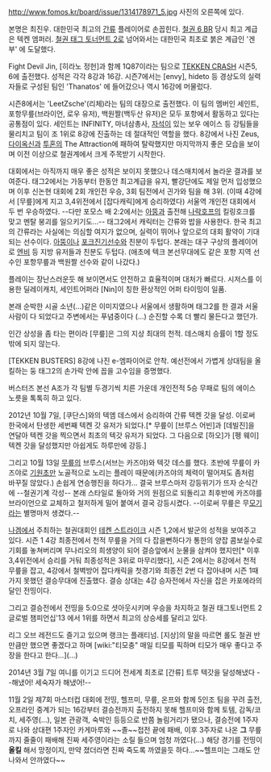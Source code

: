 http://www.fomos.kr/board/issue/1314178971_5.jpg
사진의 오른쪽에 있다.

본명은 최진우. 대한민국 최고의 [[간류]] 플레이어로 손꼽힌다. [[철권 6 BR]] 당시 최고 계급은 텍켄 엠퍼러. [[철권 태그 토너먼트 2]]로 넘어와서는 대한민국 최초로 붉은 계급인 '겐부' 에 도달했다.

Fight Devil Jin, [히라노 정헌]과 함께 1Q87이라는 팀으로 [[TEKKEN CRASH]] 시즌5, 6에 출전했다. 성적은 각각 8강과 16강.
시즌7에서는 [envy], hideto 등 경상도의 실력자들로 구성된 팀인 'Thanatos' 에 들어갔으나 역시 16강에 머물렀다.

시즌8에서는 'LeetZsche'(리체)라는 팀의 대장으로 출전했다. 이 팀의 멤버인 세인트, 포항무릎(브라이언, 로우 유저), 백원짤(백두산 유저)은 모두 포항에서 활동하고 있다는 공통점이 있다. 세인트는 INFINITY, 마녀삼총사, [[자석]]이 있는 보우 에이스 등 강팀들을 물리치고 팀이 조 1위로 8강에 진출하는 데 절대적인 역할을 했다. 8강에서 나진 Zeus, [[다이옥신]]과 [[투혼]]의 The Attraction에 패하여 탈락했지만 마지막까지 좋은 모습을 보이며 이전 이상으로 철권계에서 크게 주목받기 시작한다.

대회에서는 아직까지 매우 좋은 성적은 보이지 못했으나 데스매치에서 놀라운 결과를 보여준다.
태그2에서는 가동부터 한동안 최고계급을 유지, 빨강단에도 제일 먼저 입성했으며 이후 신논현 대회에 2회 개인전 우승, 3회 팀전에서 긘가와 팀을 해 3위. (이때 4강에서 [무릎]에게 지고 3,4위전에서 [잡다캐릭]에게 승리하였다) 서울역 개인전 대회에서 두 번 우승하였다. --다만 포모스 배 2:2에서는 [[아뚱]]과 출전해 [[나락호프]]의 킬링호크를 맞고 멘탈 붕괴를 일으키기도...--
태그2에서 캐릭터는 간류와 밥을 사용한다. 한국 최고의 간류라는 사실에는 의심할 여지가 없으며, 실력이 뛰어나 앞으로의 대회 활약이 기대되는 선수이다. [[아뚱]]이나 [[포크진기]]선수와 친분이 두텁다. 본래는 대구 구상의 플레이어로 [[엔비]] 등 지방 유저들과 친분도 두텁다. (애초에 텍크 본선무대에도 같은 포항 지역 선수인 포항무릎과 백원짤 선수와 같이 나갔다.)

플레이는 장난스러운듯 해 보이면서도 안전하고 효율적이며 대처가 빠르다. 시저스를 이용한 딜레이캐치, 세인트어퍼라 [Nin]이 칭한 환상적인 어퍼 타이밍이 일품.

본래 순박한 시골 소년(...)같은 이미지였으나 서울에서 생활하며 태그2를 한 결과 서울 사람이 다 되었다고 주변에서는 푸념중이다 (...) 순진할 수록 더 빨리 물든다고 했던가.

인간 상성을 좀 타는 편이라 [무릎]은 그의 지상 최대의 천적. 데스매치 승률이 1할 정도밖에 되지 않는다.

[TEKKEN BUSTERS] 8강에 나진 e-엠파이어로 안착. 예선전에서 가볍게 상대팀을 올킬하는 둥 태그2의 손가락 안에 꼽을 고수임을 증명했다.

버스터즈 본선 A조가 각 팀별 두경기씩 치른 가운데 개인전적 5승 무패로 팀의 에이스 노릇을 톡톡히 하고 있다.

2012년 10월 7일, [쿠단스]와의 텍엠 데스에서 승리하여 간류 텍켄 갓을 달성. 이로써 한국에서 탄생한 세번째 텍켄 갓 유저가 되었다.[* 무릎이 [브루스 어빈]과 [데빌진]을 연달아 텍켄 갓을 찍으면서 최초의 텍갓 유저가 되었다. 그 다음으로 [하오]가 [펭 웨이] 텍켄 갓을 달성했지만 아쉽게도 하루만에 강등.]

그리고 10월 13일 [[무릎]]의 브루스(서브는 카즈야)와 텍갓 데스를 했다. 초반에 무릎이 카즈야로 [[기원초]]만  노골적으로 노리는 플레이 때문에(카즈야의 체력이 떨어져도 좀처럼 바꾸질 않았다.) 손쉽게 연승행진을 하다가... 결국 브루스마저 강등위기가 뜨자 순식간에 --철권기계 각성-- 본래 스타일로 돌아와 거의 원점으로 되돌리고 최후반에 카즈야를 브라이언으로 교체하고 철저하게 밀어 붙여서 결국 강등시켰다. --이로써 무릎은 무[[모기]]라는 별명마저 생겼다.--    

[[나겜]]에서 주최하는 철권대회인 [[테켄 스트라이크]] 시즌 1,2에서 발군의 성적을 보여주고 있다. 시즌 1 4강 최종전에서 천적 무릎을 거의 다 잡을뻔하다가 통한의 양잡 콤보실수로 기회를 놓쳐버리며 무나리오의 희생양이 되어 결승앞에서 눈물을 삼켜야 했지만[* 이후 3,4위전에서 승리를 거둬 최종성적은 3위로 마무리했다], 시즌 2에서는 8강에서 천적 무릎을 잡고, 4강에서 철벽방어 잡다캐릭을 첫경기와 최종전 2번 다 잡아내며 시즌 1때 가지 못했던 결승무대에 진출했다. 결승 상대는 4강 승자전에서 자신을 잡은 카포에라의 달인 전띵이다.

그리고 결승전에서 전띵을 5:0으로 셧아웃시키며 우승을 차지하고 철권 태그토너먼트 2 글로벌 챔피언십'13 에서 1위를 하면서 최고의 상승세를 달리고 있다.

리그 오브 레전드도 즐기고 있으며 랭크는 플래티넘. [지상]의 말을 따르면 롤도 철권 반만큼만 했으면 좋겠다고 하며 [wiki:"티모충" 매일 티모를 픽하며 티모가 매우 좋다고 주장을 한다고 한다...](...)

2014년 3월 7일 여니를 이기고 드디어 전세계 최초로 [간류] 트루 텍갓을 달성해냈다 --해냈어! 세숙자가 해냈어!--

11월 2일 제7회 마스터컵 대회에 전띵, 헬프미, 무릎, 온프와 함께 5인조 팀을 꾸려 출전, 오프라인 중계가 되는 16강부터 결승전까지 출전하지 못해 헬프미와 함께 토템, 감독/코치, 세주영(...), 일본 관광객, 숙박인 등등으로 반쯤 놀림거리가 됐으나, 결승전에 1주자로 나와 상대편 1주자인 카게마루와 ~~졸~~접전 끝에 패배, 이후 3주자로 나온 '''그''' 무릎까지 줄줄이 패배해 진짜 세주영이라는 소릴 들으며 엄청 까였다(...) 해당 경기를 전띵이 '''올킬''' 해서 망정이지, 만약 졌더라면 진짜 죽도록 까였을듯 하다...~~헬프미는 그래도 안나와서 안까였다~~
